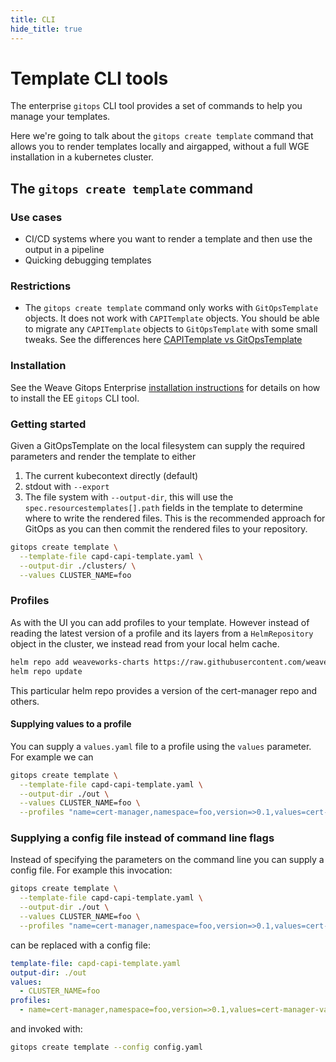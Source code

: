 ```yaml
---
title: CLI
hide_title: true
---
```



# Template CLI tools <TierLabel tiers="Enterprise" />

The enterprise `gitops` CLI tool provides a set of commands to help you manage your templates.

Here we're going to talk about the `gitops create template` command that allows you to render templates locally and airgapped, without a full WGE installation in a kubernetes cluster.

## The `gitops create template` command

### Use cases

- CI/CD systems where you want to render a template and then use the output in a pipeline
- Quicking debugging templates

### Restrictions

- The `gitops create template` command only works with `GitOpsTemplate` objects. It does not work with `CAPITemplate` objects. You should be able to migrate any `CAPITemplate` objects to `GitOpsTemplate` with some small tweaks. See the differences here [CAPITemplate vs GitOpsTemplate](./templates.mdx#differences-between-capitemplate-and-gitopstemplate)

### Installation

See the Weave Gitops Enterprise [installation instructions](../../installation/weave-gitops-enterprise#install-cli) for details on how to install the EE `gitops` CLI tool.

### Getting started

Given a GitOpsTemplate on the local filesystem can supply the required parameters and render the template to either
1. The current kubecontext directly (default)
2. stdout with `--export`
3. The file system with `--output-dir`, this will use the `spec.resourcestemplates[].path` fields in the template to determine where to write the rendered files. This is the recommended approach for GitOps as you can then commit the rendered files to your repository.

```bash
gitops create template \
  --template-file capd-capi-template.yaml \
  --output-dir ./clusters/ \
  --values CLUSTER_NAME=foo
```

### Profiles

As with the UI you can add profiles to your template. However instead of reading the latest version of a profile and its layers from a `HelmRepository` object in the cluster, we instead read from your local helm cache.

```bash
helm repo add weaveworks-charts https://raw.githubusercontent.com/weaveworks/weave-gitops-profile-examples/gh-pages
helm repo update
```

This particular helm repo provides a version of the cert-manager repo and others.


#### Supplying values to a profile

You can supply a `values.yaml` file to a profile using the `values` parameter. For example we can 

```bash
gitops create template \
  --template-file capd-capi-template.yaml \
  --output-dir ./out \
  --values CLUSTER_NAME=foo \
  --profiles "name=cert-manager,namespace=foo,version=>0.1,values=cert-manager-values.yaml"
```

### Supplying a config file instead of command line flags

Instead of specifying the parameters on the command line you can supply a config file. For example this invocation:

```bash
gitops create template \
  --template-file capd-capi-template.yaml \
  --output-dir ./out \
  --values CLUSTER_NAME=foo \
  --profiles "name=cert-manager,namespace=foo,version=>0.1,values=cert-manager-values.yaml"
```

can be replaced with a config file:

```yaml title=config.yaml
template-file: capd-capi-template.yaml
output-dir: ./out
values:
  - CLUSTER_NAME=foo
profiles:
  - name=cert-manager,namespace=foo,version=>0.1,values=cert-manager-values.yaml
```

and invoked with:

```bash
gitops create template --config config.yaml
```
